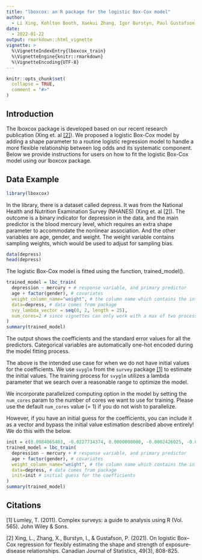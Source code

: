 ```yaml
---
title: "lboxcox: an R package for the logistic Box-Cox model"
author:
  - Li Xing, Kohlton Booth, Xuekui Zhang, Igor Burstyn, Paul Gustafson
date:
  - 2022-01-22
output: rmarkdown::html_vignette
vignette: >
  %\VignetteIndexEntry{lboxcox_train}
  %\VignetteEngine{knitr::rmarkdown}
  %\VignetteEncoding{UTF-8}
---
```


```r
knitr::opts_chunk$set(
  collapse = TRUE,
  comment = "#>"
)
```

## Introduction
The lboxcox package is developed based on our recent research publication (Xing et. al [[2]](#2)). We proposed a logistic Box-Cox model by adding a shape parameter to a routine logistic regression model to handle a more flexible relationship between log odds and its systematic component. Below we provide instructions for users on how to fit the logistic Box-Cox model using our lboxcox package. 

## Data Example
```r
library(lboxcox)
```

In the library, there is a dataset called depress. It was from the National Health and Nutrition Examination Survey (NHANES) (Xing et. al [[2]](#2)). The outcome is a binary indicator for depression in the data, and the main predictor is the blood mercury level, which requires an extra shape parameter to accommodate the nonlinear association. And the other variables are age, gender, and weight. The weight variable contains sampling weights, which would be used to adjust for sampling bias. 

```r
data(depress)
head(depress)
``` 
The logistic Box-Cox model is fitted using the function, trained_model().

```r
trained_model = lbc_train(
  depression ~ mercury + # response variable, and primary predictor
  age + factor(gender), # covariates
  weight_column_name="weight", # the column name which contains the information about survey weight
  data=depress, # data comes from package
  svy_lambda_vector = seq(0, 2, length = 25),
  num_cores=2 # since vignettes can only work with a max of two processes
)
summary(trained_model)
```

The output shows the coefficients and the standard error values for all the predictors. Categorical variables are automatically one-hot encoded during the model fitting process.

The above is the intended use case for when we do not have initial values for the coefficients. We use `svyglm` from the `survey` package [[1]](#1) to estimate the initial values. The training process for `svyglm` utilizes a lambda parameter that we search over a reasonable range to optimize the model.

We incorporate parallelized computing option in the model by setting the `num_cores` param to the number of cores we want to use for training. Please use the default `num_cores` value (= 1) if you do not wish to parallelize.

However, if you have an initial guess for the coefficients, you can include it as a vector and bypass the initial value estimation described above entirely! We do this with the below.

```r
init = c(0.0984065403, -0.0227734374, 0.0000000000, -0.0002426025, -0.0316484585)
trained_model = lbc_train(
  depression ~ mercury + # response variable, and primary predictor
  age + factor(gender), # covariates
  weight_column_name="weight", # the column name which contains the information about survey weight
  data=depress, # data comes from package
  init=init # initial guess for the coefficients
)
summary(trained_model)
```

## Citations
<a id="1">[1]</a>
Lumley, T. (2011). Complex surveys: a guide to analysis using R (Vol. 565). John Wiley & Sons.

<a id="2">[2]</a>
Xing, L., Zhang, X., Burstyn, I., & Gustafson, P. (2021). On logistic Box–Cox regression for flexibly estimating the shape and strength of exposure‐disease relationships. Canadian Journal of Statistics, 49(3), 808-825.
